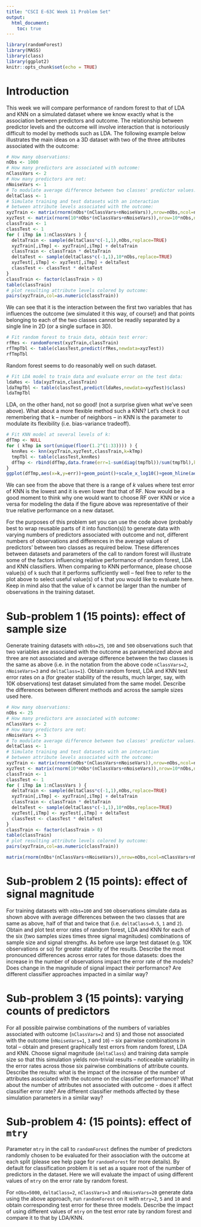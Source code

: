 ```yaml
---
title: "CSCI E-63C Week 11 Problem Set"
output:
  html_document:
    toc: true
---
```


```r
library(randomForest)
library(MASS)
library(class)
library(ggplot2)
knitr::opts_chunk$set(echo = TRUE)
```

# Introduction

This week we will compare performance of random forest to that of LDA and KNN on a simulated dataset where we know exactly what is the association between predictors and outcome.  The relationship between predictor levels and the outcome will involve interaction that is notoriously difficult to model by methods such as LDA. The following example below illustrates the main ideas on a 3D dataset with two of the three attributes associated with the outcome:

```r
# How many observations:
nObs <- 1000
# How many predictors are associated with outcome:
nClassVars <- 2
# How many predictors are not:
nNoiseVars <- 1
# To modulate average difference between two classes' predictor values:
deltaClass <- 1
# Simulate training and test datasets with an interaction 
# between attribute levels associated with the outcome:
xyzTrain <- matrix(rnorm(nObs*(nClassVars+nNoiseVars)),nrow=nObs,ncol=nClassVars+nNoiseVars)
xyzTest <- matrix(rnorm(10*nObs*(nClassVars+nNoiseVars)),nrow=10*nObs,ncol=nClassVars+nNoiseVars)
classTrain <- 1
classTest <- 1
for ( iTmp in 1:nClassVars ) {
  deltaTrain <- sample(deltaClass*c(-1,1),nObs,replace=TRUE)
  xyzTrain[,iTmp] <- xyzTrain[,iTmp] + deltaTrain
  classTrain <- classTrain * deltaTrain
  deltaTest <- sample(deltaClass*c(-1,1),10*nObs,replace=TRUE)
  xyzTest[,iTmp] <- xyzTest[,iTmp] + deltaTest
  classTest <- classTest * deltaTest
}
classTrain <- factor(classTrain > 0)
table(classTrain)
# plot resulting attribute levels colored by outcome:
pairs(xyzTrain,col=as.numeric(classTrain))
```

We can see that it is the interaction between the first two variables that has influences the outcome (we simulated it this way, of course!) and that points belonging to each of the two classes cannot be readily separated by a single line in 2D (or a single surface in 3D).

```r
# Fit random forest to train data, obtain test error:
rfRes <- randomForest(xyzTrain,classTrain)
rfTmpTbl <- table(classTest,predict(rfRes,newdata=xyzTest))
rfTmpTbl
```

Random forest seems to do reasonably well on such dataset.

```r
# Fit LDA model to train data and evaluate error on the test data:
ldaRes <- lda(xyzTrain,classTrain)
ldaTmpTbl <- table(classTest,predict(ldaRes,newdata=xyzTest)$class)
ldaTmpTbl
```

LDA, on the other hand, not so good! (not a surprise given what we've seen above).  What about a more flexible method such a KNN?  Let's check it out remembering that k -- number of neighbors -- in KNN is the parameter to modulate its flexibility (i.e. bias-variance tradeoff).

```r
# Fit KNN model at several levels of k:
dfTmp <- NULL
for ( kTmp in sort(unique(floor(1.2^(1:33)))) ) {
  knnRes <- knn(xyzTrain,xyzTest,classTrain,k=kTmp)
  tmpTbl <- table(classTest,knnRes)
  dfTmp <- rbind(dfTmp,data.frame(err=1-sum(diag(tmpTbl))/sum(tmpTbl),k=kTmp))
}
ggplot(dfTmp,aes(x=k,y=err))+geom_point()+scale_x_log10()+geom_hline(aes(yintercept = err,colour=type),data=data.frame(type=c("LDA","RF"),err=c(1-sum(diag(ldaTmpTbl))/sum(ldaTmpTbl),1-sum(diag(rfTmpTbl))/sum(rfTmpTbl))))+ggtitle("KNN error rate")
```

We can see from the above that there is a range of $k$ values where test error of KNN is the lowest and it is even lower that that of RF.  Now would be a good moment to think why one would want to choose RF over KNN or vice a versa for modeling the data if the figure above was representative of their true relative performance on a new dataset.

For the purposes of this problem set you can use the code above (probably best to wrap reusable parts of it into function(s)) to generate data with varying numbers of predictors associated with outcome and not, different numbers of observations and differences in the average values of predictors' between two classes as required below. These differences between datasets and parameters of the call to random forest will illustrate some of the factors influencing relative performance of random forest, LDA and KNN classifiers.  When comparing to KNN performance, please choose value(s) of `k` such that it performs sufficiently well -- feel free to refer to the plot above to select useful value(s) of `k` that you would like to evaluate here.  Keep in mind also that the value of `k` cannot be larger than the number of observations in the training dataset.

# Sub-problem 1 (15 points): effect of sample size

Generate training datasets with `nObs=25`, `100` and `500` observations such that two variables are associated with the outcome as parameterized above and three are not associated and average difference between the two classes is the same as above (i.e. in the notation from the above code `nClassVars=2`, `nNoiseVars=3` and `deltaClass=1`).  Obtain random forest, LDA and KNN test error rates on a (for greater stability of the results, much larger, say, with 10K observations) test dataset simulated from the same model.  Describe the differences between different methods and across the sample sizes used here.

```r
# How many observations:
nObs <- 25
# How many predictors are associated with outcome:
nClassVars <- 2
# How many predictors are not:
nNoiseVars <- 3
# To modulate average difference between two classes' predictor values:
deltaClass <- 1
# Simulate training and test datasets with an interaction 
# between attribute levels associated with the outcome:
xyzTrain <- matrix(rnorm(nObs*(nClassVars+nNoiseVars)),nrow=nObs,ncol=nClassVars+nNoiseVars)
xyzTest <- matrix(rnorm(10*nObs*(nClassVars+nNoiseVars)),nrow=10*nObs,ncol=nClassVars+nNoiseVars)
classTrain <- 1
classTest <- 1
for ( iTmp in 1:nClassVars ) {
  deltaTrain <- sample(deltaClass*c(-1,1),nObs,replace=TRUE)
  xyzTrain[,iTmp] <- xyzTrain[,iTmp] + deltaTrain
  classTrain <- classTrain * deltaTrain
  deltaTest <- sample(deltaClass*c(-1,1),10*nObs,replace=TRUE)
  xyzTest[,iTmp] <- xyzTest[,iTmp] + deltaTest
  classTest <- classTest * deltaTest
}
classTrain <- factor(classTrain > 0)
table(classTrain)
# plot resulting attribute levels colored by outcome:
pairs(xyzTrain,col=as.numeric(classTrain))
```
```r
matrix(rnorm(nObs*(nClassVars+nNoiseVars)),nrow=nObs,ncol=nClassVars+nNoiseVars)
```

# Sub-problem 2 (15 points): effect of signal magnitude

For training datasets with `nObs=100` and `500` observations simulate data as shown above with average differences between the two classes that are same as above, half of that and twice that (i.e. `deltaClass=0.5`, `1` and `2`).  Obtain and plot test error rates of random forest, LDA and KNN for each of the six (two samples sizes times three signal magnitudes) combinations of sample size and signal strengths.  As before use large test dataset (e.g. 10K observations or so) for greater stability of the results.  Describe the most pronounced differences across error rates for those datasets: does the increase in the number of observations impact the error rate of the models?  Does change in the magnitude of signal impact their performance?  Are different classifier approaches impacted in a similar way?

# Sub-problem 3 (15 points): varying counts of predictors

For all possible pairwise combinations of the numbers of variables associated with outcome (`nClassVars=2` and `5`) and those not associated with the outcome (`nNoiseVars=1`, `3` and `10`) -- six pairwise combinations in total -- obtain and present graphically test errors from random forest, LDA and KNN.  Choose signal magnitude (`deltaClass`) and training data sample size so that this simulation yields non-trivial results -- noticeable variability in the error rates across those six pairwise combinations of attribute counts.  Describe the results: what is the impact of the increase of the number of attributes associated with the outcome on the classifier performance?  What about the number of attributes not associated with outcome - does it affect classifier error rate?  Are different classifier methods affected by these simulation parameters in a similar way?

# Sub-problem 4: (15 points): effect of `mtry`

Parameter `mtry` in the call to `randomForest` defines the number of predictors randomly chosen to be evaluated for their association with the outcome at each split (please see help page for `randomForest` for more details).  By default for classification problem it is set as a square root of the number of predictors in the dataset.  Here we will evaluate the impact of using different values of `mtry` on the error rate by random forest.

For `nObs=5000`, `deltaClass=2`, `nClassVars=3` and `nNoiseVars=20` generate data using the above approach, run `randomForest` on it with `mtry=2`, `5` and `10` and obtain corresponding test error for these three models.  Describe the impact of using different values of `mtry` on the test error rate by random forest and compare it to that by LDA/KNN. 
